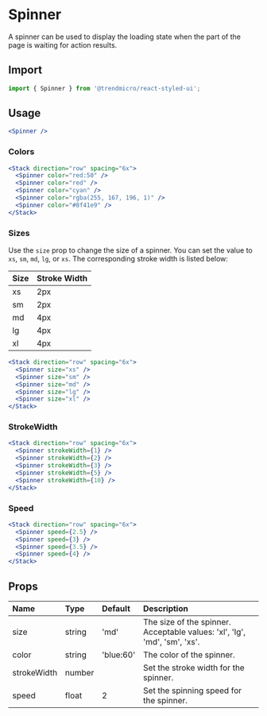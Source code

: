 # Spinner

A spinner can be used to display the loading state when the part of the page is waiting for action results.

## Import

```js
import { Spinner } from '@trendmicro/react-styled-ui';
```

## Usage

```jsx
<Spinner />
```

### Colors

```jsx
<Stack direction="row" spacing="6x">
  <Spinner color="red:50" />
  <Spinner color="red" />
  <Spinner color="cyan" />
  <Spinner color="rgba(255, 167, 196, 1)" />
  <Spinner color="#8f41e9" />
</Stack>
```

### Sizes

Use the `size` prop to change the size of a spinner. You can set the value to `xs`, `sm`, `md`, `lg`, or `xs`. The corresponding stroke width is listed below:

| Size | Stroke Width |
| :---- | :------------- |
| xs | 2px |
| sm | 2px |
| md | 4px |
| lg | 4px |
| xl | 4px |

```jsx
<Stack direction="row" spacing="6x">
  <Spinner size="xs" />
  <Spinner size="sm" />
  <Spinner size="md" />
  <Spinner size="lg" />
  <Spinner size="xl" />
</Stack>
```

### StrokeWidth

```jsx
<Stack direction="row" spacing="6x">
  <Spinner strokeWidth={1} />
  <Spinner strokeWidth={2} />
  <Spinner strokeWidth={3} />
  <Spinner strokeWidth={5} />
  <Spinner strokeWidth={10} />
</Stack>
```

### Speed

```jsx
<Stack direction="row" spacing="6x">
  <Spinner speed={2.5} />
  <Spinner speed={3} />
  <Spinner speed={3.5} />
  <Spinner speed={4} />
</Stack>
```


## Props

| Name | Type | Default | Description |
| :--- | :--- | :------ | :---------- |
| size | string | 'md' | The size of the spinner. Acceptable values: 'xl', 'lg', 'md', 'sm', 'xs'. |
| color | string | 'blue:60' | The color of the spinner. |
| strokeWidth | number | | Set the stroke width for the spinner. |
| speed | float | 2 | Set the spinning speed for the spinner. |
